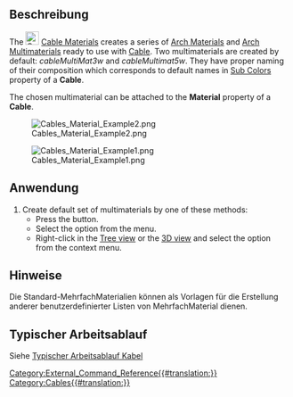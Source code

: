 <languages/>

{{Docnav
|[[Cables_CableLightPoint/de|LichtPunkt]]
|[[Cables_SupportPoint/de|BefestigungsPunkt]]
|[[Cables_Workbench/de|Arbeitsbereich Cables]]
|IconL=Cables_CableLightPoint.svg
|IconR=Cables_SupportPoint.svg
|IconC=Cables_workbench_icon.svg
}}

{{GuiCommand/de
|Name=Cables Material
|MenuLocation=Kabel → Kabel Materialien
|Workbenches=[[Cables_Workbench/de|Externer Arbeitsbereich Cables]]
|Shortcut=
|Version=1.0
|SeeAlso=[[Cables_Cable/de|Kabel]], [[Cables_CableBox/de|KabelBox]]
}}

<span id="Description"></span>
==Beschreibung==

<div lang="en" dir="ltr" class="mw-content-ltr">
The [[Image:Cables_Material.svg|24px]] [[Cables_Material|Cable Materials]] creates a series of [[Arch_SetMaterial|Arch Materials]] and [[Arch_MultiMaterial|Arch Multimaterials]] ready to use with [[Cables_Cable|Cable]]. Two multimaterials are created by default: ''cableMultiMat3w'' and ''cableMultimat5w''. They have proper naming of their composition which corresponds to default names in [[Cables_Cable#Properties|Sub Colors]] property of a '''Cable'''.
</div>

<div lang="en" dir="ltr" class="mw-content-ltr">
The chosen multimaterial can be attached to the '''Material''' property of a '''Cable'''.
</div>

[[Image:Cables_Material_Example2.png]]

[[Image:Cables_Material_Example1.png]]
<div lang="en" dir="ltr" class="mw-content-ltr">
{{Caption|Example of the default multimaterials:<br/>There are J, L1, N, PE, CU names visible}}
</div>

<span id="Usage"></span>
==Anwendung==

<div lang="en" dir="ltr" class="mw-content-ltr">
# Create default set of multimaterials by one of these methods:
#* Press the {{Button|[[Image:Cables_Material.svg|16px]] [[Cables_Material|Cable Materials]]}} button.
#* Select the {{MenuCommand|Cables → [[Image:Cables_Material.svg|16px]] Cable Materials}} option from the menu.
#* Right-click in the [[Tree_view|Tree view]] or the [[3D_view|3D view]] and select the {{MenuCommand|Cables → [[Image:Cables_Material.svg|16px]] Cable Materials}} option from the context menu.
</div>

<span id="Notes"></span>
==Hinweise==

Die Standard-MehrfachMaterialien können als Vorlagen für die Erstellung anderer benutzerdefinierter Listen von MehrfachMaterial dienen.

<span id="Typical_workflow"></span>
==Typischer Arbeitsablauf==

Siehe [[Cables_Cable/de#Typical workflow|Typischer Arbeitsablauf Kabel]]


{{Docnav
|[[Cables_CableLightPoint/de|LichtPunkt]]
|[[Cables_SupportPoint/de|BefestigungsPunkt]]
|[[Cables_Workbench/de|Arbeitsbereich Cables]]
|IconL=Cables_CableLightPoint.svg
|IconR=Cables_SupportPoint.svg
|IconC=Cables_workbench_icon.svg
}}

[[Category:External_Command_Reference{{#translation:}}]]
[[Category:Cables{{#translation:}}]]